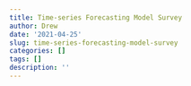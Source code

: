 ```yaml
---
title: Time-series Forecasting Model Survey
author: Drew
date: '2021-04-25'
slug: time-series-forecasting-model-survey
categories: []
tags: []
description: ''
---
```

